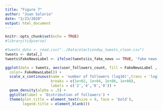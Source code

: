 ```yaml
---
title: "Figure 7"
author: "Juan Solorio"
date: "2/23/2020"
output: html_document
---
```


```r
knitr::opts_chunk$set(echo = TRUE)
#library(tidyverse)

#tweets_data <- read.csv("../Data/electionday_tweets_clean.csv")
tweets <- data[,]
tweets$FakeNewsLabel <- ifelse(tweets$is_fake_news == TRUE, 'fake news', 'other')

```


```r

ggplot(data = tweets, aes(user_followers_count, fill = FakeNewsLabel ,
  color= FakeNewsLabel)) +
  scale_x_continuous(name = 'number of followers (log10)',trans = 'log10',
                     breaks = c(1e+02, 1e+04, 1e+06, 1e+08),
                     labels = c('2','4','6','8')) +
  geom_density(alpha = .5) +
  ggtitle(label = 'Distribution of followers') + 
  theme(plot.title = element_text(size = 9, face = 'bold'),
        legend.title = element_blank()) 
```

